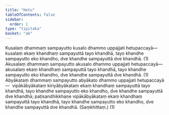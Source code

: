 ```yaml
---
title: "Hetu"
tableOfContents: false
sidebar:
  order: 1
type: "tipitaka"
basket: "ab"
---
```



<DynamicBreadcrumb />

<Division number="256">

<Paragraph number="818">
Kusalaṃ dhammaṃ sampayutto kusalo dhammo uppajjati hetupaccayā—  kusalaṃ ekaṃ khandhaṃ sampayuttā tayo khandhā, tayo khandhe sampayutto eko khandho, dve khandhe sampayuttā dve khandhā. (1)
</Paragraph>

</Division>
<Division number="257">

<Paragraph number="819">
Akusalaṃ dhammaṃ sampayutto akusalo dhammo uppajjati hetupaccayā—  akusalaṃ ekaṃ khandhaṃ sampayuttā tayo khandhā, tayo khandhe sampayutto eko khandho, dve khandhe sampayuttā dve khandhā. (1)
</Paragraph>

</Division>
<Division number="258">

<Paragraph number="820">
Abyākataṃ dhammaṃ sampayutto abyākato dhammo uppajjati hetupaccayā—  vipākābyākataṃ kiriyābyākataṃ ekaṃ khandhaṃ sampayuttā tayo khandhā, tayo khandhe sampayutto eko khandho, dve khandhe sampayuttā dve khandhā; paṭisandhikkhaṇe vipākābyākataṃ ekaṃ khandhaṃ sampayuttā tayo khandhā, tayo khandhe sampayutto eko khandho, dve khandhe sampayuttā dve khandhā. (Saṃkhittaṃ.) (1)
</Paragraph>
</Division>